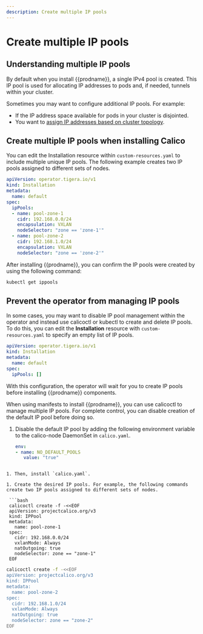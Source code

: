 ```yaml
---
description: Create multiple IP pools
---
```



# Create multiple IP pools

## Understanding multiple IP pools

By default when you install {{prodname}}, a single IPv4 pool is created. This IP pool is used for allocating IP addresses to pods and, if needed,
tunnels within your cluster.

Sometimes you may want to configure additional IP pools. For example:

- If the IP address space available for pods in your cluster is disjointed.
- You want to [assign IP addresses based on cluster topology](assign-ip-addresses-topology.mdx).

## Create multiple IP pools when installing Calico

<Tabs>
<TabItem label="Operator" value="Operator-0">

You can edit the Installation resource within `custom-resources.yaml` to include multiple unique IP pools. The following
example creates two IP pools assigned to different sets of nodes.

```yaml
apiVersion: operator.tigera.io/v1
kind: Installation
metadata:
  name: default
spec:
  ipPools:
  - name: pool-zone-1
    cidr: 192.168.0.0/24
    encapsulation: VXLAN
    nodeSelector: "zone == 'zone-1'"
  - name: pool-zone-2
    cidr: 192.168.1.0/24
    encapsulation: VXLAN
    nodeSelector: "zone == 'zone-2'"
```

After installing {{prodname}}, you can confirm the IP pools were created by using the following command:

```bash
kubectl get ippools
```

## Prevent the operator from managing IP pools

In some cases, you may want to disable IP pool management within the operator and instead use calicoctl or kubectl to
create and delete IP pools. To do this, you can edit the **Installation** resource with `custom-resources.yaml` to specify
an empty list of IP pools.

```yaml
apiVersion: operator.tigera.io/v1
kind: Installation
metadata:
  name: default
spec:
  ipPools: []
```

With this configuration, the operator will wait for you to create IP pools before installing {{prodname}} components.

</TabItem>
<TabItem label="Manifest" value="Manifest-1">

When using manifests to install {{prodname}}, you can use calicoctl to manage multiple IP pools. For complete control, you can disable
creation of the default IP pool before doing so.

1. Disable the default IP pool by adding the following environment variable to the calico-node DaemonSet in `calico.yaml`.

   ```yaml
   env:
   - name: NO_DEFAULT_POOLS
      value: "true"
  ```

1. Then, install `calico.yaml`.

1. Create the desired IP pools. For example, the following commands create two IP pools assigned to different sets of nodes.

   ```bash
   calicoctl create -f -<<EOF
   apiVersion: projectcalico.org/v3
   kind: IPPool
   metadata:
     name: pool-zone-1
   spec:
     cidr: 192.168.0.0/24
     vxlanMode: Always
     natOutgoing: true
     nodeSelector: zone == "zone-1"
   EOF
   ```

   ```bash
   calicoctl create -f -<<EOF
   apiVersion: projectcalico.org/v3
   kind: IPPool
   metadata:
     name: pool-zone-2
   spec:
     cidr: 192.168.1.0/24
     vxlanMode: Always
     natOutgoing: true
     nodeSelector: zone == "zone-2"
   EOF
   ```

</TabItem>
</Tabs>
